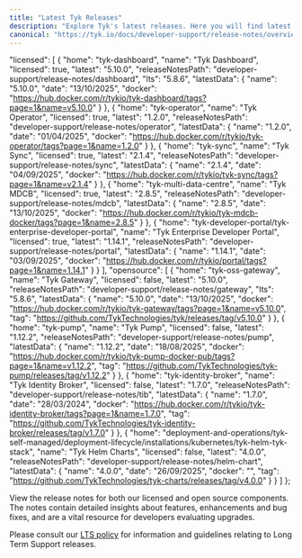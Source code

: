 ```yaml
---
title: "Latest Tyk Releases"
description: "Explore Tyk's latest releases. Here you will find latest releases and access to docker images and release notes for all our platforms."
canonical: "https://tyk.io/docs/developer-support/release-notes/overview"
---
```


  "licensed": [
    {
      "home": "tyk-dashboard",
      "name": "Tyk Dashboard",
      "licensed": true,
      "latest": "5.10.0",
      "releaseNotesPath": "developer-support/release-notes/dashboard",
      "lts": "5.8.6",
      "latestData": {
        "name": "5.10.0",
        "date": "13/10/2025",
        "docker": "https://hub.docker.com/r/tykio/tyk-dashboard/tags?page=1&name=v5.10.0"
      }
    },
    {
      "home": "tyk-operator",
      "name": "Tyk Operator",
      "licensed": true,
      "latest": "1.2.0",
      "releaseNotesPath": "developer-support/release-notes/operator",
      "latestData": {
        "name": "1.2.0",
        "date": "01/04/2025",
        "docker": "https://hub.docker.com/r/tykio/tyk-operator/tags?page=1&name=1.2.0"
      }
    },
    {
      "home": "tyk-sync",
      "name": "Tyk Sync",
      "licensed": true,
      "latest": "2.1.4",
      "releaseNotesPath": "developer-support/release-notes/sync",
      "latestData": {
        "name": "2.1.4",
        "date": "04/09/2025",
        "docker": "https://hub.docker.com/r/tykio/tyk-sync/tags?page=1&name=v2.1.4"
      }
    },
    {
      "home": "tyk-multi-data-centre",
      "name": "Tyk MDCB",
      "licensed": true,
      "latest": "2.8.5",
      "releaseNotesPath": "developer-support/release-notes/mdcb",
      "latestData": {
        "name": "2.8.5",
        "date": "13/10/2025",
        "docker": "https://hub.docker.com/r/tykio/tyk-mdcb-docker/tags?page=1&name=2.8.5"
      }
    },
    {
      "home": "tyk-developer-portal/tyk-enterprise-developer-portal",
      "name": "Tyk Enterprise Developer Portal",
      "licensed": true,
      "latest": "1.14.1",
      "releaseNotesPath": "developer-support/release-notes/portal",
      "latestData": {
        "name": "1.14.1",
        "date": "03/09/2025",
        "docker": "https://hub.docker.com/r/tykio/portal/tags?page=1&name=1.14.1"
      }
    }
  ],
  "opensource": [
    {
      "home": "tyk-oss-gateway",
      "name": "Tyk Gateway",
      "licensed": false,
      "latest": "5.10.0",
      "releaseNotesPath": "developer-support/release-notes/gateway",
      "lts": "5.8.6",
      "latestData": {
        "name": "5.10.0",
        "date": "13/10/2025",
        "docker": "https://hub.docker.com/r/tykio/tyk-gateway/tags?page=1&name=v5.10.0",
        "tag": "https://github.com/TykTechnologies/tyk/releases/tag/v5.10.0"
      }
    },
    {
      "home": "tyk-pump",
      "name": "Tyk Pump",
      "licensed": false,
      "latest": "1.12.2",
      "releaseNotesPath": "developer-support/release-notes/pump",
      "latestData": {
        "name": "1.12.2",
        "date": "18/08/2025",
        "docker": "https://hub.docker.com/r/tykio/tyk-pump-docker-pub/tags?page=1&name=v1.12.2",
        "tag": "https://github.com/TykTechnologies/tyk-pump/releases/tag/v1.12.2"
      }
    },
    {
      "home": "tyk-identity-broker",
      "name": "Tyk Identity Broker",
      "licensed": false,
      "latest": "1.7.0",
      "releaseNotesPath": "developer-support/release-notes/tib",
      "latestData": {
        "name": "1.7.0",
        "date": "28/03/2024",
        "docker": "https://hub.docker.com/r/tykio/tyk-identity-broker/tags?page=1&name=1.7.0",
        "tag": "https://github.com/TykTechnologies/tyk-identity-broker/releases/tag/v1.7.0"
      }
    },
    {
      "home": "deployment-and-operations/tyk-self-managed/deployment-lifecycle/installations/kubernetes/tyk-helm-tyk-stack",
      "name": "Tyk Helm Charts",
      "licensed": false,
      "latest": "4.0.0",
      "releaseNotesPath": "developer-support/release-notes/helm-chart",
      "latestData": {
        "name": "4.0.0",
        "date": "26/09/2025",
        "docker": "",
        "tag": "https://github.com/TykTechnologies/tyk-charts/releases/tag/v4.0.0"
      }
    }
  ]
};


View the release notes for both our licensed and open source components. The notes contain detailed insights about features, enhancements and bug fixes, and are a vital resource for developers evaluating upgrades.

Please consult our [LTS policy](/nightly/developer-support/release-types/long-term-support) for information and guidelines relating to Long Term Support releases.

<ReleaseSummaryComponent releaseData={releaseData} />
